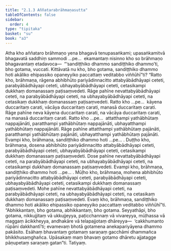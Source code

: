```yaml
---
title: "2.1.3 Aññatarabrāhmaṇasutta"
tableOfContents: false
sidebar:
  order: 4
type: "tipitaka"
basket: "su"
book: "a3"
---
```



<DynamicBreadcrumb />

<Division number="54" book="a3" bookNo="15" page="155">

<Paragraph number="325" book="a3">
Atha kho aññataro brāhmaṇo yena bhagavā tenupasaṅkami; upasaṅkamitvā bhagavatā saddhiṃ sammodi …pe…  ekamantaṃ nisinno kho so brāhmaṇo bhagavantaṃ etadavoca—  “‘sandiṭṭhiko dhammo sandiṭṭhiko dhammo’ti, bho gotama, vuccati. Kittāvatā nu kho, bho gotama, sandiṭṭhiko dhammo hoti akāliko ehipassiko opaneyyiko paccattaṃ veditabbo viññūhī”ti?
</Paragraph>

<Paragraph number="326" book="a3">
“Ratto kho, brāhmaṇa, rāgena abhibhūto pariyādinnacitto attabyābādhāyapi ceteti, parabyābādhāyapi ceteti, ubhayabyābādhāyapi ceteti, cetasikampi dukkhaṃ domanassaṃ paṭisaṃvedeti. Rāge pahīne nevattabyābādhāyapi ceteti, na parabyābādhāyapi ceteti, na ubhayabyābādhāyapi ceteti, na cetasikaṃ dukkhaṃ domanassaṃ paṭisaṃvedeti. Ratto kho …pe…  kāyena duccaritaṃ carati, vācāya duccaritaṃ carati, manasā duccaritaṃ carati. Rāge pahīne neva kāyena duccaritaṃ carati, na vācāya duccaritaṃ carati, na manasā duccaritaṃ carati. Ratto kho …pe…  attatthampi yathābhūtaṃ nappajānāti, paratthampi yathābhūtaṃ nappajānāti, ubhayatthampi yathābhūtaṃ nappajānāti. Rāge pahīne attatthampi yathābhūtaṃ pajānāti, paratthampi yathābhūtaṃ pajānāti, ubhayatthampi yathābhūtaṃ pajānāti. Evampi kho, brāhmaṇa, sandiṭṭhiko dhammo hoti …pe… .
</Paragraph>

<Paragraph number="327" book="a3">
Duṭṭho kho, brāhmaṇa, dosena abhibhūto pariyādinnacitto attabyābādhāyapi ceteti, parabyābādhāyapi ceteti, ubhayabyābādhāyapi ceteti, cetasikampi dukkhaṃ domanassaṃ paṭisaṃvedeti. Dose pahīne nevattabyābādhāyapi ceteti, na parabyābādhāyapi ceteti, na ubhayabyābādhāyapi ceteti, na cetasikampi dukkhaṃ domanassaṃ paṭisaṃvedeti. Evampi kho, brāhmaṇa, sandiṭṭhiko dhammo hoti …pe… .
</Paragraph>

<Paragraph number="328" book="a3">
Mūḷho kho, brāhmaṇa, mohena abhibhūto pariyādinnacitto attabyābādhāyapi ceteti, parabyābādhāyapi ceteti, ubhayabyābādhāyapi ceteti, cetasikampi dukkhaṃ domanassaṃ paṭisaṃvedeti. Mohe pahīne nevattabyābādhāyapi ceteti, na parabyābādhāyapi ceteti, na ubhayabyābādhāyapi ceteti, na cetasikaṃ dukkhaṃ domanassaṃ paṭisaṃvedeti. Evaṃ kho, brāhmaṇa, sandiṭṭhiko dhammo hoti akāliko ehipassiko opaneyyiko paccattaṃ veditabbo viññūhī”ti.
</Paragraph>

<Paragraph number="329" book="a3">
“Abhikkantaṃ, bho gotama, abhikkantaṃ, bho gotama. Seyyathāpi, bho gotama, nikkujjitaṃ vā ukkujjeyya, paṭicchannaṃ vā vivareyya, mūḷhassa vā maggaṃ ācikkheyya, andhakāre vā telapajjotaṃ dhāreyya—  ‘cakkhumanto rūpāni dakkhantī’ti; evamevaṃ bhotā gotamena anekapariyāyena dhammo pakāsito. Esāhaṃ bhavantaṃ gotamaṃ saraṇaṃ gacchāmi dhammañca bhikkhusaṃghañca. Upāsakaṃ maṃ bhavaṃ gotamo dhāretu ajjatagge pāṇupetaṃ saraṇaṃ gatan”ti.

</Paragraph>
</Division>

<Paragraph number="330" type="center" book="a3">
Tatiyaṃ.
</Paragraph>